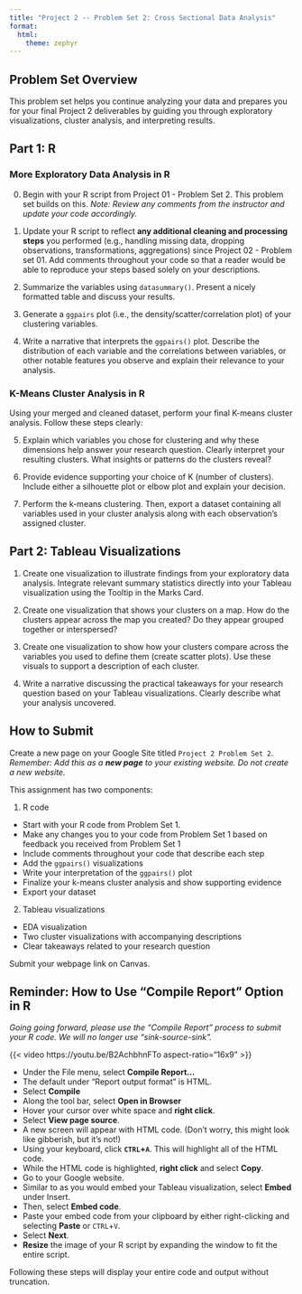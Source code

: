 ```yaml
---
title: "Project 2 -- Problem Set 2: Cross Sectional Data Analysis"
format: 
  html:
    theme: zephyr
---
```

<!-- AS OF SPRING 2025, LAUREN COMBINED PROBLEM SETS 2 AND 3 FOR PROJECT 02 (UNIT 02) -->
## Problem Set Overview

This problem set helps you continue analyzing your data and prepares you for your final Project 2 deliverables by guiding you through exploratory visualizations, cluster analysis, and interpreting results.

## Part 1: R

### More Exploratory Data Analysis in R

0. Begin with your R script from Project 01 - Problem Set 2. This problem set builds on this. *Note: Review any comments from the instructor and update your code accordingly.*

1. Update your R script to reflect **any additional cleaning and processing steps** you performed (e.g., handling missing data, dropping observations, transformations, aggregations) since Project 02 - Problem set 01. Add comments throughout your code so that a reader would be able to reproduce your steps based solely on your descriptions.

2. Summarize the variables using `datasummary()`. Present a nicely formatted table and discuss your results.

3. Generate a `ggpairs` plot (i.e., the density/scatter/correlation plot) of your clustering variables. 

4. Write a narrative that interprets the `ggpairs()` plot. Describe the distribution of each variable and the correlations between variables, or other notable features you observe and explain their relevance to your analysis.

### K-Means Cluster Analysis in R

Using your merged and cleaned dataset, perform your final K-means cluster analysis. Follow these steps clearly:

5. Explain which variables you chose for clustering and why these dimensions help answer your research question. Clearly interpret your resulting clusters. What insights or patterns do the clusters reveal?

6. Provide evidence supporting your choice of K (number of clusters). Include either a silhouette plot or elbow plot and explain your decision.

7. Perform the k-means clustering. Then, export a dataset containing all variables used in your cluster analysis along with each observation's assigned cluster.

## Part 2: Tableau Visualizations

1. Create one visualization to illustrate findings from your exploratory data analysis. Integrate relevant summary statistics directly into your Tableau visualization using the Tooltip in the Marks Card. 

2. Create one visualization that shows your clusters on a map. How do the clusters appear across the map you created? Do they appear grouped together or interspersed?

3. Create one visualization to show how your clusters compare across the variables you used to define them (create scatter plots). Use these visuals to support a description of each cluster. 

4. Write a narrative discussing the practical takeaways for your research question based on your Tableau visualizations. Clearly describe what your analysis uncovered.

## How to Submit

Create a new page on your Google Site titled `Project 2 Problem Set 2`. *Remember: Add this as a **new page** to your existing website. Do not create a new website.* 

This assignment has two components:

1. R code 

- Start with your R code from Problem Set 1. 
- Make any changes you to your code from Problem Set 1 based on feedback you received from Problem Set 1
- Include comments throughout your code that describe each step
- Add the `ggpairs()` visualizations 
- Write your interpretation of the `ggpairs()` plot 
- Finalize your k-means cluster analysis and show supporting evidence
- Export your dataset

2. Tableau visualizations 

- EDA visualization 
- Two cluster visualizations with accompanying descriptions
- Clear takeaways related to your research question

Submit your webpage link on Canvas.

::: {.callout-important}

## Reminder: How to Use "Compile Report" Option in R

*Going going forward, please use the "Compile Report" process to submit your R code. We will no longer use "sink-source-sink".*

{{< video https://youtu.be/B2AchbhnFTo aspect-ratio="16x9" >}}

- Under the File menu, select **Compile Report...**
- The default under "Report output format" is HTML. 
- Select **Compile**
- Along the tool bar, select **Open in Browser**
- Hover your cursor over white space and **right click**.
- Select **View page source**.
- A new screen will appear with HTML code. (Don't worry, this might look like gibberish, but it's not!)
- Using your keyboard, click **`CTRL`+`A`**. This will highlight all of the HTML code.
- While the HTML code is highlighted, **right click** and select **Copy**.
- Go to your Google website. 
- Similar to as you would embed your Tableau visualization, select **Embed** under Insert.
- Then, select **Embed code**.
- Paste your embed code from your clipboard by either right-clicking and selecting **Paste** or `CTRL`+`V`.
- Select **Next**.
- **Resize** the image of your R script by expanding the window to fit the entire script.  

Following these steps will display your entire code and output without truncation. 

:::
